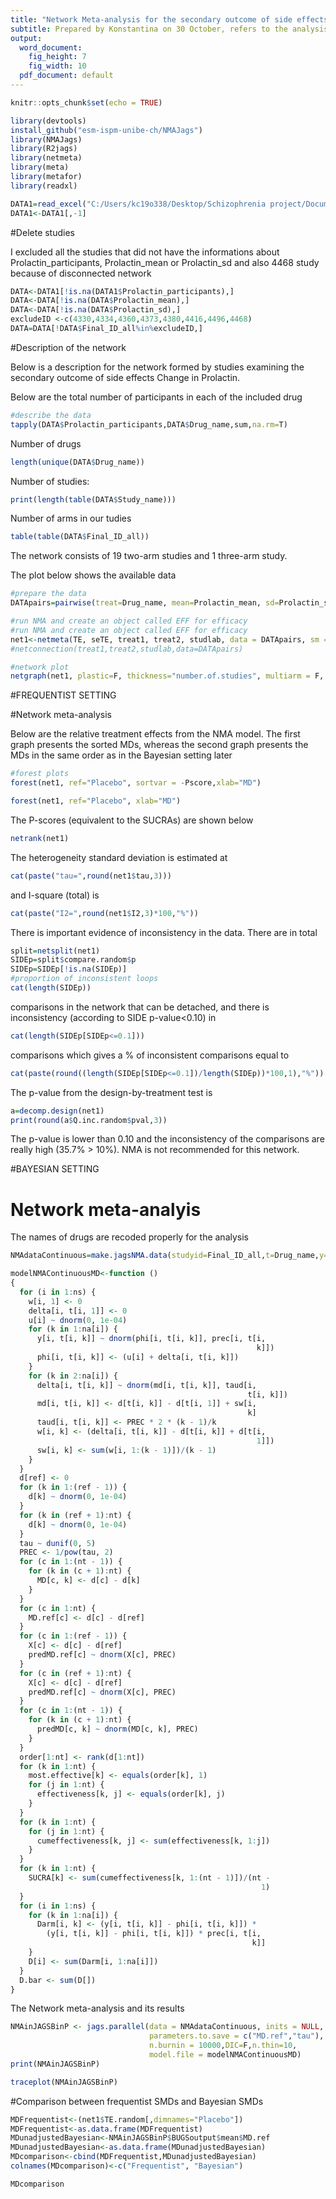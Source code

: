 ```yaml
---
title: "Network Meta-analysis for the secondary outcome of side effects: Change in Prolactin"
subtitle: Prepared by Konstantina on 30 October, refers to the analysis in both frequentist and Bayesian setting
output:
  word_document:
    fig_height: 7
    fig_width: 10
  pdf_document: default
---
```


```r
knitr::opts_chunk$set(echo = TRUE)
```


```r
library(devtools)
install_github("esm-ispm-unibe-ch/NMAJags")
library(NMAJags)
library(R2jags)
library(netmeta)
library(meta)
library(metafor)
library(readxl)
```


```r
DATA1=read_excel("C:/Users/kc19o338/Desktop/Schizophrenia project/Documentation of Schizophrenia relapses/Analysis schizofrenia/Datasets/dataset_relapse_oral and depot pooled.xlsx", na="99999")
DATA1<-DATA1[,-1]
```
#Delete studies

I excluded all the studies that did not have the informations about Prolactin_participants, Prolactin_mean or Prolactin_sd and also 4468 study because of disconnected network
```r
DATA<-DATA1[!is.na(DATA1$Prolactin_participants),]
DATA<-DATA[!is.na(DATA$Prolactin_mean),]
DATA<-DATA[!is.na(DATA$Prolactin_sd),]
excludeID <-c(4330,4334,4360,4373,4380,4416,4496,4468)
DATA=DATA[!DATA$Final_ID_all%in%excludeID,]

```

#Description of the network

Below is a description for the network formed by studies examining the secondary outcome of side effects Change in Prolactin.

Below are the total number of participants in each of the included drug
```r
#describe the data
tapply(DATA$Prolactin_participants,DATA$Drug_name,sum,na.rm=T)

```
Number of drugs
```r
length(unique(DATA$Drug_name))
```
Number of studies:
```r
print(length(table(DATA$Study_name)))
```

Number of arms in our tudies
```r
table(table(DATA$Final_ID_all))
```

The network consists of 19 two-arm studies and 1 three-arm study.

The plot below shows the available data

```r
#prepare the data
DATApairs=pairwise(treat=Drug_name, mean=Prolactin_mean, sd=Prolactin_sd, n=Prolactin_participants, data=DATA, sm="MD", studlab=Final_ID_all, allstudies = TRUE)

#run NMA and create an object called EFF for efficacy
#run NMA and create an object called EFF for efficacy
net1<-netmeta(TE, seTE, treat1, treat2, studlab, data = DATApairs, sm = "MD", comb.random=TRUE, comb.fixed=FALSE, prediction=TRUE, ref="Placebo")
#netconnection(treat1,treat2,studlab,data=DATApairs)
```


```r

#network plot
netgraph(net1, plastic=F, thickness="number.of.studies", multiarm = F, points=T, col=1)
```

#FREQUENTIST SETTING

#Network meta-analysis 

Below are the relative treatment effects from the NMA model. 
The first graph presents the sorted MDs, whereas the second graph presents the MDs in the same order as in the Bayesian setting later 

```r

#forest plots
forest(net1, ref="Placebo", sortvar = -Pscore,xlab="MD")

forest(net1, ref="Placebo", xlab="MD")
```


The P-scores (equivalent to the SUCRAs) are shown below
```r
netrank(net1)
```


The heterogeneity standard deviation is estimated at
```r
cat(paste("tau=",round(net1$tau,3)))
```

and I-square (total) is 
```r
cat(paste("I2=",round(net1$I2,3)*100,"%"))
```


There is important evidence of inconsistency in the data. There are in total

```r
split=netsplit(net1) 
SIDEp=split$compare.random$p
SIDEp=SIDEp[!is.na(SIDEp)]
#proportion of inconsistent loops
cat(length(SIDEp))
```

comparisons in the network that can be detached, and there is inconsistency (according to SIDE p-value<0.10) in

```r
cat(length(SIDEp[SIDEp<=0.1]))
```
comparisons which gives a % of inconsistent comparisons equal to
```r
cat(paste(round((length(SIDEp[SIDEp<=0.1])/length(SIDEp))*100,1),"%"))
```



The p-value from the design-by-treatment test is

```r
a=decomp.design(net1)
print(round(a$Q.inc.random$pval,3))
```

The p-value is lower than 0.10 and the inconsistency of the comparisons are really high (35.7% > 10%). NMA is not recommended for this network.

#BAYESIAN SETTING

# Network meta-analyis

The names of drugs are recoded properly for the analysis

```r
NMAdataContinuous=make.jagsNMA.data(studyid=Final_ID_all,t=Drug_name,y=Prolactin_mean, sd=Prolactin_sd, n=Prolactin_participants,data=DATA,type="cont",reference = "Placebo")

```

```r
modelNMAContinuousMD<-function () 
{
  for (i in 1:ns) {
    w[i, 1] <- 0
    delta[i, t[i, 1]] <- 0
    u[i] ~ dnorm(0, 1e-04)
    for (k in 1:na[i]) {
      y[i, t[i, k]] ~ dnorm(phi[i, t[i, k]], prec[i, t[i, 
                                                       k]])
      phi[i, t[i, k]] <- (u[i] + delta[i, t[i, k]])
    }
    for (k in 2:na[i]) {
      delta[i, t[i, k]] ~ dnorm(md[i, t[i, k]], taud[i, 
                                                     t[i, k]])
      md[i, t[i, k]] <- d[t[i, k]] - d[t[i, 1]] + sw[i, 
                                                     k]
      taud[i, t[i, k]] <- PREC * 2 * (k - 1)/k
      w[i, k] <- (delta[i, t[i, k]] - d[t[i, k]] + d[t[i, 
                                                       1]])
      sw[i, k] <- sum(w[i, 1:(k - 1)])/(k - 1)
    }
  }
  d[ref] <- 0
  for (k in 1:(ref - 1)) {
    d[k] ~ dnorm(0, 1e-04)
  }
  for (k in (ref + 1):nt) {
    d[k] ~ dnorm(0, 1e-04)
  }
  tau ~ dunif(0, 5)
  PREC <- 1/pow(tau, 2)
  for (c in 1:(nt - 1)) {
    for (k in (c + 1):nt) {
      MD[c, k] <- d[c] - d[k]
    }
  }
  for (c in 1:nt) {
    MD.ref[c] <- d[c] - d[ref]
  }
  for (c in 1:(ref - 1)) {
    X[c] <- d[c] - d[ref]
    predMD.ref[c] ~ dnorm(X[c], PREC)
  }
  for (c in (ref + 1):nt) {
    X[c] <- d[c] - d[ref]
    predMD.ref[c] ~ dnorm(X[c], PREC)
  }
  for (c in 1:(nt - 1)) {
    for (k in (c + 1):nt) {
      predMD[c, k] ~ dnorm(MD[c, k], PREC)
    }
  }
  order[1:nt] <- rank(d[1:nt])
  for (k in 1:nt) {
    most.effective[k] <- equals(order[k], 1)
    for (j in 1:nt) {
      effectiveness[k, j] <- equals(order[k], j)
    }
  }
  for (k in 1:nt) {
    for (j in 1:nt) {
      cumeffectiveness[k, j] <- sum(effectiveness[k, 1:j])
    }
  }
  for (k in 1:nt) {
    SUCRA[k] <- sum(cumeffectiveness[k, 1:(nt - 1)])/(nt - 
                                                        1)
  }
  for (i in 1:ns) {
    for (k in 1:na[i]) {
      Darm[i, k] <- (y[i, t[i, k]] - phi[i, t[i, k]]) * 
        (y[i, t[i, k]] - phi[i, t[i, k]]) * prec[i, t[i, 
                                                      k]]
    }
    D[i] <- sum(Darm[i, 1:na[i]])
  }
  D.bar <- sum(D[])
}
```
The Network meta-analysis and its results
```r

NMAinJAGSBinP <- jags.parallel(data = NMAdataContinuous, inits = NULL, 
                               parameters.to.save = c("MD.ref","tau"), n.chains = 2, n.iter = 120000,
                               n.burnin = 10000,DIC=F,n.thin=10,
                               model.file = modelNMAContinuousMD)
print(NMAinJAGSBinP)


```


```r
traceplot(NMAinJAGSBinP)
```


#Comparison between frequentist SMDs and Bayesian SMDs 

```r
MDFrequentist<-(net1$TE.random[,dimnames="Placebo"])
MDFrequentist<-as.data.frame(MDFrequentist)
MDunadjustedBayesian<-NMAinJAGSBinP$BUGSoutput$mean$MD.ref
MDunadjustedBayesian<-as.data.frame(MDunadjustedBayesian)
MDcomparison<-cbind(MDFrequentist,MDunadjustedBayesian)
colnames(MDcomparison)<-c("Frequentist", "Bayesian")

```

```r
MDcomparison
```
